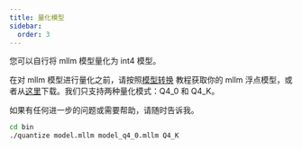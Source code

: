 ```yaml
---
title: 量化模型
sidebar:
  order: 3
---
```


您可以自行将 mllm 模型量化为 int4 模型。

在对 mllm 模型进行量化之前，请按照[模型转换](/zh/customization/convert_model) 教程获取你的 mllm 浮点模型，或者从[这里](https://huggingface.co/mllmTeam)下载。我们只支持两种量化模式：Q4_0 和 Q4_K。

如果有任何进一步的问题或需要帮助，请随时告诉我。


```bash
cd bin
./quantize model.mllm model_q4_0.mllm Q4_K
```

